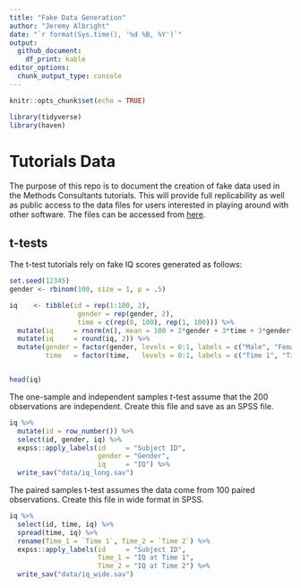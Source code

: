 ```yaml
---
title: "Fake Data Generation"
author: "Jeremy Albright"
date: "`r format(Sys.time(), '%d %B, %Y')`"
output: 
  github_document:
    df_print: kable
editor_options: 
  chunk_output_type: console
---
```


```r
knitr::opts_chunk$set(echo = TRUE)

library(tidyverse)
library(haven)

```

# Tutorials Data

The purpose of this repo is to document the creation of fake data used in the Methods Consultants tutorials.  This will provide full replicability as well as public access to the data files for users interested in playing around with other software.  The files can be accessed from [here]("data").


## t-tests

The t-test tutorials rely on fake IQ scores generated as follows: 

```r

set.seed(12345)
gender <- rbinom(100, size = 1, p = .5)

iq    <- tibble(id = rep(1:100, 2),
                 gender = rep(gender, 2), 
                 time = c(rep(0, 100), rep(1, 100))) %>%
  mutate(iq     = rnorm(n(), mean = 100 + 2*gender + 3*time + 3*gender*time, sd = 15)) %>%
  mutate(iq     = round(iq, 2)) %>%
  mutate(gender = factor(gender, levels = 0:1, labels = c("Male", "Female")),
         time   = factor(time,   levels = 0:1, labels = c("Time 1", "Time 2")))


head(iq)

```

The one-sample and independent samples $t$-test assume that the 200 observations are independent.  Create this file and save as an SPSS file.

```r

iq %>%
  mutate(id = row_number()) %>% 
  select(id, gender, iq) %>%
  expss::apply_labels(id     = "Subject ID",
                      gender = "Gender",
                      iq     = "IQ") %>%
  write_sav("data/iq_long.sav")

```

The paired samples t-test assumes the data come from 100 paired observations.  Create this file in wide format in SPSS.

```r

iq %>%
  select(id, time, iq) %>%
  spread(time, iq) %>%
  rename(Time_1 = `Time 1`, Time_2 = `Time 2`) %>%
  expss::apply_labels(id     = "Subject ID",
                      Time_1 = "IQ at Time 1",
                      Time_2 = "IQ at Time 2") %>%
  write_sav("data/iq_wide.sav")

```

